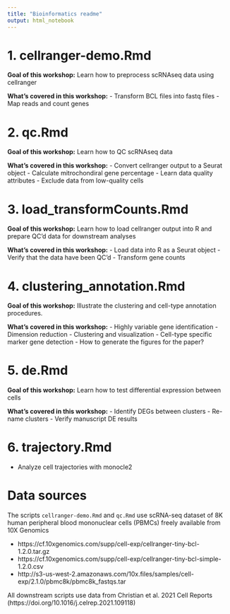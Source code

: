 ```yaml
---
title: "Bioinformatics readme"
output: html_notebook
---
```



# 1. cellranger-demo.Rmd

**Goal of this workshop:** Learn how to preprocess scRNAseq data using cellranger

**What's covered in this workshop:**
- Transform BCL files into fastq files
- Map reads and count genes

# 2. qc.Rmd

**Goal of this workshop:** Learn how to QC scRNAseq data

**What's covered in this workshop:**
- Convert cellranger output to a Seurat object
- Calculate mitrochondiral gene percentage
- Learn data quality attributes
- Exclude data from low-quality cells

# 3. load_transformCounts.Rmd

**Goal of this workshop:** Learn how to load cellranger output into R and prepare QC'd data for downstream analyses

**What's covered in this workshop:**
- Load data into R as a Seurat object
- Verify that the data have been QC'd
- Transform gene counts

# 4. clustering_annotation.Rmd

**Goal of this workshop:** Illustrate the clustering and cell-type annotation procedures. 

**What's covered in this workshop:**
- Highly variable gene identification
- Dimension reduction
- Clustering and visualization
- Cell-type specific marker gene detection
- How to generate the figures for the paper?

# 5. de.Rmd

**Goal of this workshop:** Learn how to test differential expression between cells

**What's covered in this workshop:**
- Identify DEGs between clusters
- Re-name clusters
- Verify manuscript DE results

# 6. trajectory.Rmd

- Analyze cell trajectories with monocle2


# Data sources

The scripts `cellranger-demo.Rmd` and `qc.Rmd` use scRNA-seq dataset of 8K human peripheral blood mononuclear cells (PBMCs) freely available from 10X Genomics

- https://cf.10xgenomics.com/supp/cell-exp/cellranger-tiny-bcl-1.2.0.tar.gz\
- https://cf.10xgenomics.com/supp/cell-exp/cellranger-tiny-bcl-simple-1.2.0.csv
- http://s3-us-west-2.amazonaws.com/10x.files/samples/cell-exp/2.1.0/pbmc8k/pbmc8k_fastqs.tar

All downstream scripts use data from Christian et al. 2021 Cell Reports (https://doi.org/10.1016/j.celrep.2021.109118) 

